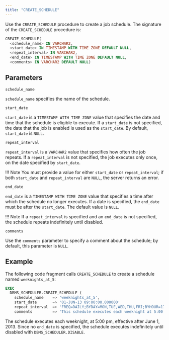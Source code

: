 ```yaml
---
title: "CREATE_SCHEDULE"
---
```


Use the `CREATE_SCHEDULE` procedure to create a job schedule. The signature of the `CREATE_SCHEDULE` procedure is:

```sql
CREATE_SCHEDULE(
  <schedule_name> IN VARCHAR2,
  <start_date> IN TIMESTAMP WITH TIME ZONE DEFAULT NULL,
  <repeat_interval> IN VARCHAR2,
  <end_date> IN TIMESTAMP WITH TIME ZONE DEFAULT NULL,
  <comments> IN VARCHAR2 DEFAULT NULL)
```

## Parameters

`schedule_name`

 `schedule_name` specifies the name of the schedule.

`start_date`

 `start_date` is a `TIMESTAMP WITH TIME ZONE` value that specifies the date and time that the schedule is eligible to execute. If a `start_date` is not specified, the date that the job is enabled is used as the `start_date`. By default, `start_date` is `NULL`.

`repeat_interval`

 `repeat_interval` is a `VARCHAR2` value that specifies how often the job repeats. If a `repeat_interval` is not specified, the job executes only once, on the date specified by `start_date`.

 !!! Note 
    You must provide a value for either `start_date` or `repeat_interval`; if both `start_date` and `repeat_interval` are `NULL`, the server returns an error.

`end_date`

 `end_date` is a `TIMESTAMP WITH TIME ZONE` value that specifies a time after which the schedule no longer executes. If a date is specified, the `end_date` must be after the `start_date`. The default value is `NULL`.

 !!! Note
     If a `repeat_interval` is specified and an `end_date` is not specified, the schedule repeats indefinitely until disabled.

`comments`

 Use the `comments` parameter to specify a comment about the schedule; by default, this parameter is `NULL`.

## Example

The following code fragment calls `CREATE_SCHEDULE` to create a schedule named `weeknights_at_5`:

```sql
EXEC
  DBMS_SCHEDULER.CREATE_SCHEDULE (
    schedule_name    => 'weeknights_at_5',
    start_date       => '01-JUN-13 09:00:00.000000'
    repeat_interval  => 'FREQ=DAILY;BYDAY=MON,TUE,WED,THU,FRI;BYHOUR=17;',
    comments         => 'This schedule executes each weeknight at 5:00');
```

The schedule executes each weeknight, at 5:00 pm, effective after June 1, 2013. Since no `end_date` is specified, the schedule executes indefinitely until disabled with `DBMS_SCHEDULER.DISABLE`.

